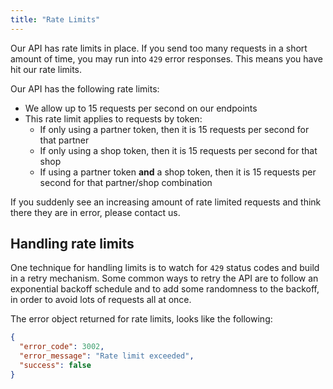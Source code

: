 ```yaml
---
title: "Rate Limits"
---
```

Our API has rate limits in place. If you send too many requests in a short amount of time, you may run into `429` error responses. This means you have hit our rate limits.

Our API has the following rate limits:

*   We allow up to 15 requests per second on our endpoints
*   This rate limit applies to requests by token:
    *   If only using a partner token, then it is 15 requests per second for that partner
    *   If only using a shop token, then it is 15 requests per second for that shop
    *   If using a partner token **and** a shop token, then it is 15 requests per second for that partner/shop combination

If you suddenly see an increasing amount of rate limited requests and think there they are in error, please contact us.

## Handling rate limits

One technique for handling limits is to watch for `429` status codes and build in a retry mechanism. Some common ways to retry the API are to follow an exponential backoff schedule and to add some randomness to the backoff, in order to avoid lots of requests all at once.

The error object returned for rate limits, looks like the following:

```json json
{
  "error_code": 3002,
  "error_message": "Rate limit exceeded",
  "success": false
}
```


